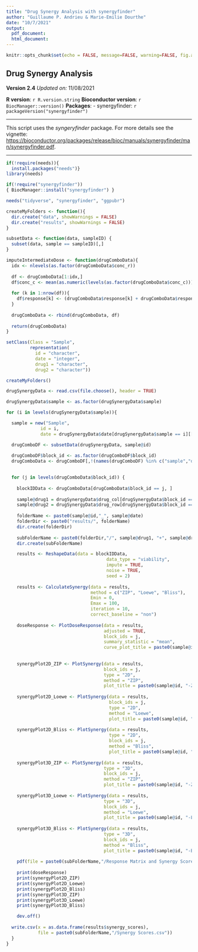 ```yaml
---
title: "Drug Synergy Analysis with synergyfinder"
author: "Guillaume P. Andrieu & Marie-Emilie Dourthe"
date: "10/7/2021"
output:
  pdf_document:
  html_document:
---
```


```r
knitr::opts_chunk$set(echo = FALSE, message=FALSE, warning=FALSE, fig.align = "center")
```

## Drug Synergy Analysis

**Version 2.4**
*Updated on:* 11/08/2021

**R version**: `r R.version.string`
**Bioconductor version**: `r BiocManager::version()`
**Packages**:
- synergyfinder: `r packageVersion("synergyfinder")`

***


This script uses the *syngeryfinder* package. For more details see the vignette: <https://bioconductor.org/packages/release/bioc/manuals/synergyfinder/man/synergyfinder.pdf>.

***

```r
if(!require(needs)){
  install.packages("needs")}
library(needs)

if(!require("synergyfinder"))
{ BiocManager::install("synergyfinder") }

needs("tidyverse", "synergyfinder", "ggpubr")
```

```r
createMyFolders <- function(){
  dir.create("data", showWarnings = FALSE)
  dir.create("results", showWarnings = FALSE)
}

subsetData <- function(data, sampleID) {
  subset(data, sample == sampleID)[,]
}

imputeIntermediateDose <- function(drugComboData){
  idx <- nlevels(as.factor(drugComboData$conc_r))
  
  df <- drugComboData[1:idx,]
  df$conc_c <- mean(as.numeric(levels(as.factor(drugComboData$conc_c))))
  
  for (k in 1:nrow(df)){
    df$response[k] <- (drugComboData$response[k] + drugComboData$response[k+idx])/2
  }
  
  drugComboData <- rbind(drugComboData, df)
  
  return(drugComboData)
}
```

```r
setClass(Class = "Sample",
         representation(
           id = "character",
           date = "integer",
           drug1 = "character",
           drug2 = "character"))
```


```r
createMyFolders()
```

```r
drugSynergyData <- read.csv(file.choose(), header = TRUE)

drugSynergyData$sample <- as.factor(drugSynergyData$sample)
```

```r
for (i in levels(drugSynergyData$sample)){

  sample = new("Sample", 
             id = i,
             date = drugSynergyData$date[drugSynergyData$sample == i][[1]])

  drugComboDF <- subsetData(drugSynergyData, sample@id)
  
  drugComboDF$block_id <- as.factor(drugComboDF$block_id)
  drugComboData <- drugComboDF[,!(names(drugComboDF) %in% c("sample","date"))]

  
  for (j in levels(drugComboData$block_id)) {
    
    blockIDData <- drugComboData[drugComboData$block_id == j, ]
    
    sample@drug1 = drugSynergyData$drug_col[drugSynergyData$block_id == j][[1]]
    sample@drug2 = drugSynergyData$drug_row[drugSynergyData$block_id == j][[1]]
    
    folderName <- paste0(sample@id,"_", sample@date)
    folderDir <- paste0("results/", folderName)
    dir.create(folderDir)
    
    subFolderName <- paste0(folderDir,"/", sample@drug1, "+", sample@drug2)
    dir.create(subFolderName)

    results <- ReshapeData(data = blockIDData,
                                      data_type = "viability",
                                      impute = TRUE,
                                      noise = TRUE,
                                      seed = 2)
    
    results <- CalculateSynergy(data = results, 
                                method = c("ZIP", "Loewe", "Bliss"),
                                Emin = 0,
                                Emax = 100,
                                iteration = 10,
                                correct_baseline = "non")
    
    doseResponse <- PlotDoseResponse(data = results,
                                     adjusted = TRUE, 
                                     block_ids = j,
                                     summary_statistic = "mean",
                                     curve_plot_title = paste0(sample@id,"-", sample@drug1, "+", sample@drug2))
    
    
    synergyPlot2D_ZIP <- PlotSynergy(data = results,
                                     block_ids = j,
                                     type = "2D",
                                     method = "ZIP",
                                     plot_title = paste0(sample@id, "-ZIP"))
    
    synergyPlot2D_Loewe <- PlotSynergy(data = results,
                                       block_ids = j,
                                       type = "2D",
                                       method = "Loewe",
                                       plot_title = paste0(sample@id, "-Loewe"))
    
    synergyPlot2D_Bliss <- PlotSynergy(data = results,
                                       type = "2D",
                                       block_ids = j,
                                       method = "Bliss",
                                       plot_title = paste0(sample@id, "-Bliss"))
    
    synergyPlot3D_ZIP <- PlotSynergy(data = results,
                                     type = "3D",
                                     block_ids = j,
                                     method = "ZIP",
                                     plot_title = paste0(sample@id, "-ZIP"))
    
    synergyPlot3D_Loewe <- PlotSynergy(data = results,
                                     type = "3D",
                                     block_ids = j,
                                     method = "Loewe",
                                     plot_title = paste0(sample@id, "-Loewe"))
    
    synergyPlot3D_Bliss <- PlotSynergy(data = results,
                                     type = "3D",
                                     block_ids = j,
                                     method = "Bliss",
                                     plot_title = paste0(sample@id, "-Bliss"))
    
    pdf(file = paste0(subFolderName,"/Response Matrix and Synergy Scores.pdf"))
    
    print(doseResponse)
    print(synergyPlot2D_ZIP)
    print(synergyPlot2D_Loewe)
    print(synergyPlot2D_Bliss)
    print(synergyPlot3D_ZIP)
    print(synergyPlot3D_Loewe)
    print(synergyPlot3D_Bliss)    

    dev.off()
  
  write.csv(x = as.data.frame(results$synergy_scores),
            file = paste0(subFolderName,"/Synergy Scores.csv"))
  }
}
```
